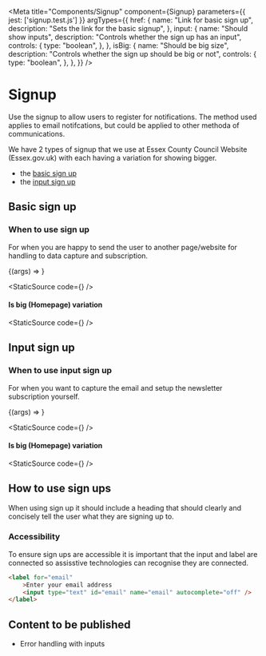 
<Meta
    title="Components/Signup"
    component={Signup}
    parameters={{
        jest: ['signup.test.js']
    }}
    argTypes={{
        href: {
            name: "Link for basic sign up",
            description: "Sets the link for the basic signup",
        },
        input: {
            name: "Should show inputs",
            description: "Controls whether the sign up has an input",
            controls: {
                type: "boolean",
            },
        },
        isBig: {
            name: "Should be big size",
            description: "Controls whether the sign up should be big or not",
            controls: {
                type: "boolean",
            },
        },
    }}
/>

# Signup

Use the signup to allow users to register for notifications. The method used applies to email notifcations, but could be applied to other methoda of communications.

We have 2 types of signup that we use at Essex County Council Website (Essex.gov.uk) with each having a variation for showing bigger.

-   the [basic sign up](#basic-sign-up)
-   the [input sign up](#input-sign-up)

## Basic sign up

### When to use sign up

For when you are happy to send the user to another page/website for handling to data capture and subscription.

<Canvas>
    <Story
        name="Basic sign up"
        args={{
            href: 'https://www.essex.gov.uk',
            input: false,
            isBig: false,
        }}
    >
        {(args) => <Signup {...args} />}
    </Story>
</Canvas>

<StaticSource code={<Signup href="https://www.essex.gov.uk" />} />

#### Is big (Homepage) variation

<Canvas>
    <Signup href="https://www.essex.gov.uk" isBig />
</Canvas>

<StaticSource code={<Signup href="https://www.essex.gov.uk" isBig />} />

## Input sign up

### When to use input sign up

For when you want to capture the email and setup the newsletter subscription yourself.

<Canvas>
    <Story
        name="Input sign up"
        args={{
            input: true,
            isBig: false,
        }}
    >
        {(args) => <Signup {...args} />}
    </Story>
</Canvas>

<StaticSource code={<Signup input />} />

#### Is big (Homepage) variation

<Canvas>
    <Signup input isBig />
</Canvas>

<StaticSource code={<Signup input isBig />} />

## How to use sign ups

When using sign up it should include a heading that should clearly and concisely tell the user what they are signing up to.

### Accessibility

To ensure sign ups are accessible it is important that the input and label are connected so assisstive technologies can recognise they are connected.

```html
<label for="email"
    >Enter your email address
    <input type="text" id="email" name="email" autocomplete="off" />
</label>
```

## Content to be published

-   Error handling with inputs
